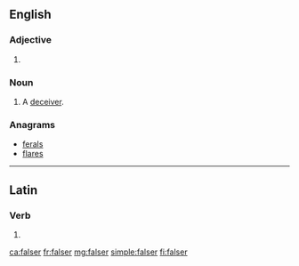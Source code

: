 ==English==

===Adjective===
{{head|en|adjective comparative form}}

# {{en-comparative of|false}}

===Noun===
{{en-noun}}

# {{lb|en|obsolete}} A [[deceiver]].
#: {{rfquotek|Spenser}}

===Anagrams===
* [[ferals#English|ferals]]
* [[flares#English|flares]]

----

==Latin==

===Verb===
{{la-verb-form|falser}}

# {{inflection of|falsō||1|s|pres|pasv|subj|lang=la}}

[[ca:falser]]
[[fr:falser]]
[[mg:falser]]
[[simple:falser]]
[[fi:falser]]
